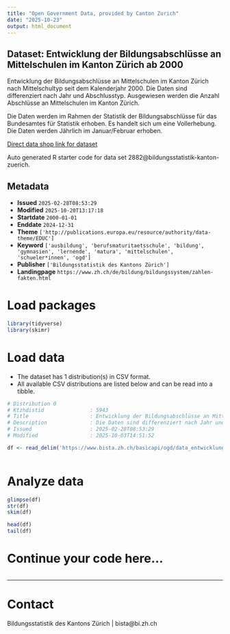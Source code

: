 ```yaml
---
title: "Open Government Data, provided by Canton Zurich"
date: "2025-10-23"
output: html_document
---
```


## Dataset: Entwicklung der Bildungsabschlüsse an Mittelschulen im Kanton Zürich ab 2000

Entwicklung der Bildungsabschlüsse an Mittelschulen im Kanton Zürich nach Mittelschultyp seit dem Kalenderjahr 2000. Die Daten sind differenziert nach Jahr und Abschlusstyp. Ausgewiesen werden die Anzahl Abschlüsse an Mittelschulen im Kanton Zürich.

Die Daten werden im Rahmen der Statistik der Bildungsabschlüsse für das Bundesamtes für Statistik erhoben. Es handelt sich um eine Vollerhebung. Die Daten werden Jährlich im Januar/Februar erhoben.

[Direct data shop link for dataset](https://www.zh.ch/de/politik-staat/statistik-daten/datenkatalog.html#/datasets/2882@bildungsstatistik-kanton-zuerich)

Auto generated R starter code for data set 2882@bildungsstatistik-kanton-zuerich.

## Metadata

- **Issued** `2025-02-28T08:53:29`
- **Modified** `2025-10-20T13:17:18`
- **Startdate** `2000-01-01`
- **Enddate** `2024-12-31`
- **Theme** `['http://publications.europa.eu/resource/authority/data-theme/EDUC']`
- **Keyword** `['ausbildung', 'berufsmaturitaetsschule', 'bildung', 'gymnasien', 'lernende', 'matura', 'mittelschulen', 'schueler*innen', 'ogd']`
- **Publisher** `['Bildungsstatistik des Kantons Zürich']`
- **Landingpage** `https://www.zh.ch/de/bildung/bildungssystem/zahlen-fakten.html`


# Load packages

```r

library(tidyverse)
library(skimr)

```

# Load data

-   The dataset has 1 distribution(s) in CSV format.
-   All available CSV distributions are listed below and can be read into a tibble.

```r

# Distribution 0
# Ktzhdistid               : 5943
# Title                    : Entwicklung der Bildungsabschlüsse an Mittelschulen im Kanton Zürich
# Description              : Die Daten sind differenziert nach Jahr und Abschlusstyp. Ausgewiesen werden die Anzahl Abschlüsse an Mittelschulen im Kanton Zürich. Jahr: Das Kalenderjahr in dem ein Abschluss stattfand. Abschlusstyp: Erlangter Abschlusstyp resp. Typ der Mittelschule die abgeschlossen wurde. Anzahl: Die Anzahl Personen die eine Ausbildung erfolgreich abgeschlossen haben. Die Diplommittelschule wurde ab  Schuljahr 2007/08 durch die Fachmittelschule ersetzt. Aufgrund der Kürzung der Ausbildungsdauer von 4.5 auf 4 Jahre, haben im Kalenderjahr 2002 zwei Jahrgänge die gymnasiale Ausbildung abgeschlossen. Seit dem Kalenderjahr 2022 werden zusätzliche ausländische Abschlüsse wie Französisches Baccalauréat, GCSE oder A-Level erfasst. Der Anstieg bei den internationalen Mittelschulen ist vorwiegend durch diese methodische Anpassung zu begründen.
# Issued                   : 2025-02-28T08:53:29
# Modified                 : 2025-10-03T14:51:52

df <- read_delim('https://www.bista.zh.ch/basicapi/ogd/data_entwicklung_der_bildungsabschluesse_an_mittelschulen')



```

# Analyze data

```r

glimpse(df)
str(df)
skim(df)

head(df)
tail(df)

```

# Continue your code here...

```r

```

------------------------------------------------------------------------

# Contact

Bildungsstatistik des Kantons Zürich | bista@bi.zh.ch

